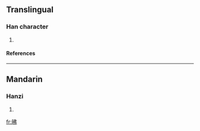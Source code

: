 ==Translingual==
===Han character===
{{Han char|rn=72|rad=日|as=05|sn=9|four=6502<sub>7</sub>|canj=日中中弓 (ALLN)}}
# {{defn|Han|sort=日05}}
====References====
{{Han ref|kx=0494.040|dkj=13863|dj=0858.100|hdz=21504.050|uh=6632|ud=26162|bh=CEED|bd=52973}}

----
==Mandarin==
===Hanzi===
{{cmn-hanzi|pin=[[fèi]] (fei4), [[yì]] (yi4)|wg=fei<sup>4</sup>, i<sup>4</sup>}}
# {{defn|Mandarin}}

[[fr:昲]]